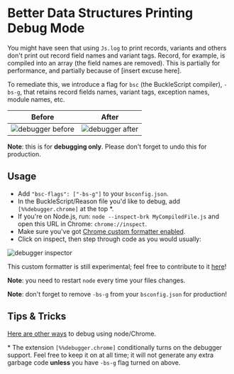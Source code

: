# Better Data Structures Printing Debug Mode

You might have seen that using `Js.log` to print records, variants and others don't print out record field names and variant tags. Record, for example, is compiled into an array (the field names are removed). This is partially for performance, and partially because of [insert excuse here].

To remediate this, we introduce a flag for `bsc` (the BuckleScript compiler), `-bs-g`, that retains record fields names, variant tags, exception names, module names, etc.

<table>
  <thead> <tr><th>Before</th><th>After</th></tr> </thead>
  <tbody>
    <tr>
      <td>
        <img src="/static/img/debugger-before.png" alt="debugger before"/>
      </td>
      <td style="vertical-align: middle">
        <img src="/static/img/debugger-after.png" alt="debugger after"/>
      </td>
    </tr>
  </tbody>
</table>

**Note**: this is for **debugging only**. Please don't forget to undo this for production.

## Usage

- Add `"bsc-flags": ["-bs-g"]` to your `bsconfig.json`.
- In the BuckleScript/Reason file you'd like to debug, add `[%%debugger.chrome]` at the top \*.
- If you're on Node.js, run: `node --inspect-brk MyCompiledFile.js` and open this URL in Chrome: `chrome://inspect`.
- Make sure you've got [Chrome custom formatter enabled](http://www.mattzeunert.com/2016/02/19/custom-chrome-devtools-object-formatters.html).
- Click on inspect, then step through code as you would usually:

![debugger inspector](/static/img/debugger-inspector.png)

This custom formatter is still experimental; feel free to contribute to it [here](https://github.com/BuckleScript/bucklescript/blob/master/jscomp/others/belt_Debug.ml)!

**Note**: you need to restart `node` every time your files changes.

**Note**: don't forget to remove `-bs-g` from your `bsconfig.json` for production!

## Tips & Tricks

[Here are other ways](https://nodejs.org/en/docs/guides/debugging-getting-started/#inspector-clients) to debug using node/Chrome.

\* The extension `[%%debugger.chrome]` conditionally turns on the debugger support. Feel free to keep it on at all time; it will not generate any extra garbage code **unless** you have `-bs-g` flag turned on above.

